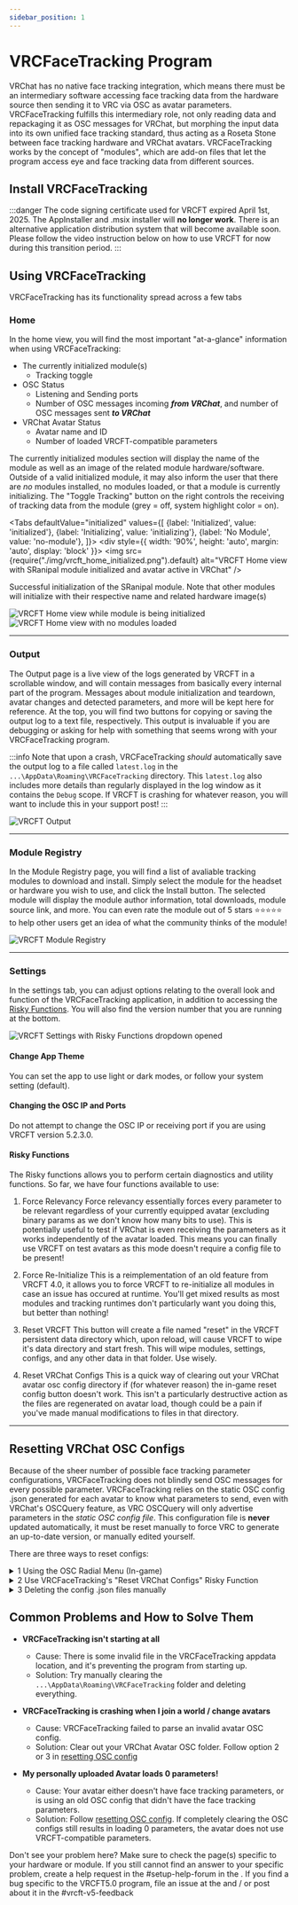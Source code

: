 ```yaml
---
sidebar_position: 1
---
```


# VRCFaceTracking Program


VRChat has no native face tracking integration,
which means there must be an intermediary software accessing face tracking data from the hardware source then sending it to VRC via OSC as avatar parameters.
VRCFaceTracking fulfills this intermediary role, not only reading data and repackaging it as OSC messages for VRChat, but
morphing the input data into its own unified face tracking standard, thus acting as a Roseta Stone between face tracking hardware and VRChat avatars. 
VRCFaceTracking works by the concept of "modules", which are add-on files that let the program access eye and face tracking data from different sources.

## Install VRCFaceTracking

:::danger
The code signing certificate used for VRCFT expired April 1st, 2025. 
The AppInstaller and .msix installer will **no longer work**.
There is an alternative application distribution system that will become available soon. 
Please follow the video instruction below on how to use VRCFT for now during this transition period. 
:::

<div class="row" style={{display: 'flex',  justifyContent:'center', alignItems:'center'}}>
    <ReactPlayer controls url='https://www.youtube.com/watch?v=JX3t6yu42cY'/>
</div>

<VRCFTInstallerCard/>

## Using VRCFaceTracking

VRCFaceTracking has its functionality spread across a few tabs

<!-- Turns out docusarus still doesn't generate the correct toc tree if headers are imported from subpages-->

### Home

In the home view, you will find the most important "at-a-glance" information when using VRCFaceTracking:

* The currently initialized module(s)
   * Tracking toggle
* OSC Status
   * Listening and Sending ports
   * Number of OSC messages incoming ***from VRChat***, and number of OSC messages sent ***to VRChat***
* VRChat Avatar Status
   * Avatar name and ID
   * Number of loaded VRCFT-compatible parameters

The currently initialized modules section will display the name of the module as well as an image of the related module hardware/software.
Outside of a valid initialized module, it may also inform the user that there are *no* modules installed, no modules loaded, or that a module is currently initializing.
The "Toggle Tracking" button on the right controls the receiving of tracking data from the module (grey = off, system highlight color = on).

<Tabs
  defaultValue="initialized"
  values={[
    {label: 'Initialized', value: 'initialized'},
    {label: 'Initializing', value: 'initializing'},
    {label: 'No Module', value: 'no-module'},
  ]}>
  <TabItem value="initialized">
    <div style={{
        width: '90%',
        height: 'auto',
        margin: 'auto',
        display: 'block'
    }}>
        <img src={require("./img/vrcft_home_initialized.png").default} alt="VRCFT Home view with SRanipal module initialized and avatar active in VRChat" />
        <p>Successful initialization of the SRanipal module. Note that other modules will initialize with their respective name and related hardware image(s)</p>
    </div>
  </TabItem>

  <TabItem value="initializing">
    <div style={{
        width: '90%',
        height: 'auto',
        margin: 'auto',
        display: 'block'
    }}>
        <img src={require("./img/vrcft_home_initializing.png").default} alt="VRCFT Home view while module is being initialized" />
    </div>
  </TabItem>

  <TabItem value="no-module">
    <div style={{
        width: '90%',
        height: 'auto',
        margin: 'auto',
        display: 'block'
    }}>
        <img src={require("./img/vrcft_home_no_modules.png").default} alt="VRCFT Home view with no modules loaded" />
    </div>
  </TabItem>
</Tabs>


---

### Output

The Output page is a live view of the logs generated by VRCFT in a scrollable window, and will contain messages from basically every internal part of the program.
Messages about module initialization and teardown, avatar changes and detected parameters, and more will be kept here for reference.
At the top, you will find two buttons for copying or saving the output log to a text file, respectively.
This output is invaluable if you are debugging or asking for help with something that seems wrong with your VRCFaceTracking program.

:::info
Note that upon a crash, VRCFaceTracking *should* automatically save the output log to a file called `latest.log` in the `...\AppData\Roaming\VRCFaceTracking` directory. 
This `latest.log` also includes more details than regularly displayed in the log window as it contains the `Debug` scope.
If VRCFT is crashing for whatever reason, you will want to include this in your support post! 
:::

<div style={{
    width: '90%',
    height: 'auto',
    margin: 'auto',
    display: 'block'
}}>
    <img src={require("./img/vrcft_output.png").default} alt="VRCFT Output" />
</div>


---

### Module Registry

In the Module Registry page, you will find a list of avaliable tracking modules to download and install.
Simply select the module for the headset or hardware you wish to use, and click the Install button.
The selected module will display the module author information, total downloads, module source link, and more.
You can even rate the module out of 5 stars ⭐⭐⭐⭐⭐ to help other users get an idea of what the community thinks of the module!

<div style={{
    width: '90%',
    height: 'auto',
    margin: 'auto',
    display: 'block'
}}>
    <img src={require("./img/vrcft_module_registry.png").default} alt="VRCFT Module Registry" />
</div>


---

### Settings

In the settings tab, you can adjust options relating to the overall look and function of the VRCFaceTracking application,
in addition to accessing the [Risky Functions](#risky-functions).
You will also find the version number that you are running at the bottom.

<div style={{
    width: '90%',
    height: 'auto',
    margin: 'auto',
    display: 'block'
}}>
    <img src={require("./img/vrcft_settings.png").default} alt="VRCFT Settings with Risky Functions dropdown opened" />
</div>


#### Change App Theme

You can set the app to use light or dark modes, or follow your system setting (default).

#### Changing the OSC IP and Ports

Do not attempt to change the OSC IP or receiving port if you are using VRCFT version 5.2.3.0. 

#### Risky Functions

The Risky functions allows you to perform certain diagnostics and utility functions.
So far, we have four functions available to use:

1. Force Relevancy
Force relevancy essentially forces every parameter to be relevant regardless of your currently equipped avatar (excluding binary params as we don't know how many bits to use). This is potentially useful to test if VRChat is even receiving the parameters as it works independently of the avatar loaded.
This means you can finally use VRCFT on test avatars as this mode doesn't require a config file to be present!

2. Force Re-Initialize
This is a reimplementation of an old feature from VRCFT 4.0, it allows you to force VRCFT to re-initialize all modules in case an issue has occured at runtime. You'll get mixed results as most modules and tracking runtimes don't particularly want you doing this, but better than nothing!

3. Reset VRCFT
This button will create a file named "reset" in the VRCFT persistent data directory which, upon reload, will cause VRCFT to wipe it's data directory and start fresh. This will wipe modules, settings, configs, and any other data in that folder. Use wisely. 

4. Reset VRChat Configs
This is a quick way of clearing out your VRChat avatar osc config directory if (for whatever reason) the in-game reset config button doesn't work. This isn't a particularly destructive action as the files are regenerated on avatar load, though could be a pain if you've made manual modifications to files in that directory.

---

## Resetting VRChat OSC Configs

Because of the sheer number of possible face tracking parameter configurations, VRCFaceTracking does not blindly send OSC messages for every possible parameter.
VRCFaceTracking relies on the static OSC config .json generated for each avatar to know what parameters to send, even with VRChat's OSCQuery feature, as VRC OSCQuery will only advertise parameters in the *static OSC config file*.
This configuration file is **never** updated automatically, it must be reset manually to force VRC to generate an up-to-date version, or manually edited yourself.

There are three ways to reset configs:

<details>
  <summary>1️ Using the OSC Radial Menu (In-game)</summary>

  1. While in VRC, open the Radial Menu
  2. Navigate to Options -> OSC
  3. Toggle the "Reset OSC Config" option. Setting this will cause an avatar refresh and *hopefully* reset the **current avatar's** OSC config .json

</details>

<details>
  <summary>2️ Use VRCFaceTracking's "Reset VRChat Configs" Risky Function</summary>

   1. Open VRCFaceTracking and navigate to the Settings page
   2. Enable the "Risky Settings" toggle then expand the list of "Risky Settings"
   3. Click the "Reset" button for "Reset VRChat Configs". Note that this will delete *all* OSC config .json files for every avatar

</details>

<details>
  <summary>3️ Deleting the config .json files manually</summary>

  1. Navigate to your AppData folder. You can get to ``AppData\Roaming`` by typing ``%appdata%`` into the search bar in the Windows Start Menu, or in the address bar of any Explorer window.
  2. Go to `...\AppData\LocalLow\VRChat\VRChat\` and delete the OSC folder.
  3. Restart VRC or refresh your avatar (by resetting or swapping avatar)

</details>

## Common Problems and How to Solve Them

- **VRCFaceTracking isn't starting at all**
  - Cause: There is some invalid file in the VRCFaceTracking appdata location, and it's preventing the program from starting up.
  - Solution: Try manually clearing the `...\AppData\Roaming\VRCFaceTracking` folder and deleting everything. 

- **VRCFaceTracking is crashing when I join a world / change avatars**
  - Cause: VRCFaceTracking failed to parse an invalid avatar OSC config.
  - Solution: Clear out your VRChat Avatar OSC folder. Follow option 2 or 3 in [resetting OSC config](#resetting-vrchat-osc-configs)

- **My personally uploaded Avatar loads 0 parameters!**
  - Cause: Your avatar either doesn't have face tracking parameters, or is using an old OSC config that didn't have the face tracking parameters.
  - Solution: Follow [resetting OSC config](#resetting-vrchat-osc-configs). If completely clearing the OSC configs still results in loading 0 parameters, the avatar does not use VRCFT-compatible parameters.

Don't see your problem here? Make sure to check the page(s) specific to your hardware or module. 
If you still cannot find an answer to your specific problem, create a help request in the <TextColor color="#5763ee">#setup-help-forum</TextColor> in the <CustomLink to="discord"/>.
If you find a bug specific to the VRCFT5.0 program, file an issue at the <CustomLink to="Github"/> and / or post about it in the <TextColor color="#5763ee">#vrcft-v5-feedback</TextColor>
